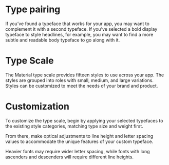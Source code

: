 
<Meta title="Atoms/New Types" component={NewTypes} />

# Type pairing
If you’ve found a typeface that works for your app, you may want to complement
it with a second typeface. If you’ve selected a bold display typeface to style
headlines, for example, you may want to find a more subtle and readable body
typeface to go along with it.

<Story name="Type pairing">
    <Fonts />
</Story>

# Type Scale
The Material type scale provides fifteen styles to use across your app.
The styles are grouped into roles with small, medium, and large variations.
Styles can be customized to meet the needs of your brand and product.

<Story name="New thing">
    <NewTypes />
</Story>

# Customization
To customize the type scale, begin by applying your selected typefaces to the existing style categories, matching type size and weight first.

From there, make optical adjustments to line height and letter spacing values to accommodate the unique features of your custom typeface.

Heavier fonts may require wider letter spacing, while fonts with long ascenders and descenders will require different line heights.

